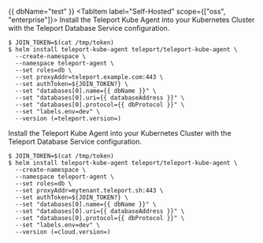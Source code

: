 {{ dbName="test" }}
<Tabs>
<TabItem label="Self-Hosted" scope={["oss", "enterprise"]}>
Install the Teleport Kube Agent into your Kubernetes Cluster
with the Teleport Database Service configuration.

```code
$ JOIN_TOKEN=$(cat /tmp/token)
$ helm install teleport-kube-agent teleport/teleport-kube-agent \
  --create-namespace \
  --namespace teleport-agent \
  --set roles=db \
  --set proxyAddr=teleport.example.com:443 \
  --set authToken=${JOIN_TOKEN?} \
  --set "databases[0].name={{ dbName }}" \
  --set "databases[0].uri={{ databaseAddress }}" \
  --set "databases[0].protocol={{ dbProtocol }}" \
  --set "labels.env=dev" \
  --version (=teleport.version=)
```

</TabItem>
<TabItem label="Cloud-Hosted"scope={["cloud","team"]}>
Install the Teleport Kube Agent into your Kubernetes Cluster
with the Teleport Database Service configuration.

```code
$ JOIN_TOKEN=$(cat /tmp/token)
$ helm install teleport-kube-agent teleport/teleport-kube-agent \
  --create-namespace \
  --namespace teleport-agent \
  --set roles=db \
  --set proxyAddr=mytenant.teleport.sh:443 \
  --set authToken=${JOIN_TOKEN?} \
  --set "databases[0].name={{ dbName }}" \
  --set "databases[0].uri={{ databaseAddress }}" \
  --set "databases[0].protocol={{ dbProtocol }}" \
  --set "labels.env=dev" \
  --version (=cloud.version=)
```

</TabItem>
</Tabs>
